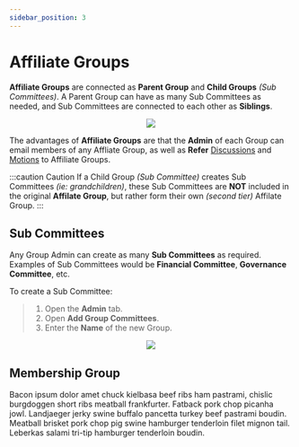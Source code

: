 ```yaml
---
sidebar_position: 3
---
```



# Affiliate Groups

**Affiliate Groups** are connected as **Parent Group** and **Child Groups** _(Sub Committees)_. A Parent Group can have as many Sub Committees as needed, and Sub Committees are connected to each other as **Siblings**.

<center>
	<img src={useBaseUrl('/img/administration/affiliateDiagram.png')} />
</center>

The advantages of **Affiliate Groups** are that the **Admin** of each Group can email members of any Affliate Group, as well as **Refer** [Discussions](../discussions/extend#refer-a-discussion) and [Motions](../meetings/motions#referral-motion) to Affiliate Groups.

:::caution Caution
If a Child Group _(Sub Committee)_ creates Sub Committees _(ie: grandchildren)_, these Sub Committees are **NOT** included in the original **Affilate Group**, but rather form their own _(second tier)_ Affilate Group.
:::

## Sub Committees

Any Group Admin can create as many **Sub Committees** as required. Examples of Sub Committees would be **Financial Committee**, **Governance Committee**, etc.

To create a Sub Committee:

> 1. Open the **Admin** tab.
> 1. Open **Add Group Committees**.
> 1. Enter the **Name** of the new Group.

<center>
	<img src={useBaseUrl('/img/administration/sub-1.gif')} />
</center>

## Membership Group

<div className='red-highlight'>
	Bacon ipsum dolor amet chuck kielbasa beef ribs ham pastrami, chislic
	burgdoggen short ribs meatball frankfurter. Fatback pork chop picanha jowl.
	Landjaeger jerky swine buffalo pancetta turkey beef pastrami boudin. Meatball
	brisket pork chop pig swine hamburger tenderloin filet mignon tail. Leberkas
	salami tri-tip hamburger tenderloin boudin.
</div>
